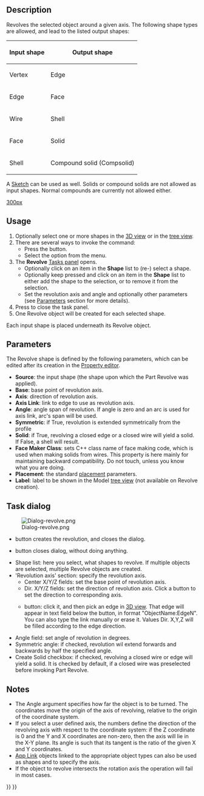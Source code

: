 <languages/>
<translate>

<!--T:9-->
{{Docnav
|[[Part_Extrude|Extrude]]
|[[Part_Mirror|Mirror]]
|[[Part_Workbench|Part]]
|IconL=Part_Extrude.svg
|IconR=Part_Mirror.svg
|IconC=Workbench_Part.svg
}}

<!--T:1-->
{{GuiCommand
|Name=Part Revolve
|MenuLocation=Part → Revolve
|Workbenches=[[Part_Workbench|Part]]
}}

==Description== <!--T:13-->

<!--T:2-->
Revolves the selected object around a given axis. The following shape types are allowed, and lead to the listed output shapes:

<!--T:3-->
{| class="wikitable"
|-
! Input shape
! Output shape
|-
| Vertex
| Edge
|-
| Edge
| Face
|-
| Wire
| Shell
|-
| Face
| Solid
|-
| Shell
| Compound solid (Compsolid)
|}

<!--T:4-->
A [[Sketcher_Workbench|Sketch]] can be used as well. Solids or compound solids are not allowed as input shapes. Normal compounds are currently not allowed either.

</translate>
[[image:Part_Revolve_example.png|300px]]
<translate>
<!--T:15-->
{{Caption|Example of revolution}}

==Usage== <!--T:16-->

<!--T:17-->
# Optionally select one or more shapes in the [[3D_view|3D view]] or in the [[Tree_view|tree view]].
# There are several ways to invoke the command:
#* Press the {{Button|[[Image:Part_Revolve.svg|16px]] [[Part_Revolve|Revolve...]]}} button.
#* Select the {{MenuCommand|Part → [[Image:Part_Revolve.svg|16px]] Revolve...}} option from the menu.
# The '''Revolve''' [[Task_panel|Tasks panel]] opens.
#* Optionally click on an item in the '''Shape''' list to (re-) select a shape.
#* Optionally keep {{KEY|Shift}} pressed and click on an item in the '''Shape''' list to either add the shape to the selection, or to remove it from the selection.
#* Set the revolution axis and angle and optionally other parameters (see [[#Parameters|Parameters]] section for more details).
# Press {{Button|OK}} to close the task panel.
# One Revolve object will be created for each selected shape.

<!--T:18-->
Each input shape is placed underneath its Revolve object.

== Parameters == <!--T:19-->

<!--T:20-->
The Revolve shape is defined by the following parameters, which can be edited after its creation in the [[Property_editor|Property editor]].  
* '''Source''': the input shape (the shape upon which the Part Revolve was applied).
* '''Base''': base point of revolution axis.
* '''Axis''': direction of revolution axis.
* '''Axis Link''': link to edge to use as revolution axis.
* '''Angle''': angle span of revolution. If angle is zero and an arc is used for axis link, arc's span will be used.
* '''Symmetric''': if True, revolution is extended symmetrically from the profile
* '''Solid''': if True, revolving a closed edge or a closed wire will yield a solid. If False, a shell will result.
* '''Face Maker Class''': sets C++ class name of face making code, which is used when making solids from wires. This property is here mainly for maintaining backward compatibility. Do not touch, unless you know what you are doing.
* '''Placement''': the standard [[Placement|placement]] parameters.
* '''Label''': label to be shown in the Model [[Tree_view|tree view]] (not available on Revolve creation).

== Task dialog == <!--T:21--> 

<!--T:5-->
[[Image:Dialog-revolve.png|thumb|right]]
* {{Button|OK}} button creates the revolution, and closes the dialog.
* {{Button|Cancel}} button closes dialog, without doing anything.
* Shape list: here you select, what shapes to revolve. If multiple objects are selected, multiple Revolve objects are created.
* 'Revolution axis' section: specify the revolution axis.
** Center X/Y/Z fields: set the base point of revolution axis.
** Dir. X/Y/Z fields: set the direction of revolution axis. Click a button to set the direction to corresponding axis.
** {{Button|Select reference}} button: click it, and then pick an edge in [[3D_view|3D view]]. That edge will appear in text field below the button, in format "ObjectName:EdgeN". You can also type the link manually or erase it. Values Dir. X,Y,Z will be filled according to the edge direction.
* Angle field: set angle of revolution in degrees.
* Symmetric angle: if checked, revolution wil extend forwards and backwards by half the specified angle.
* Create Solid checkbox: if checked, revolving a closed wire or edge will yield a solid. It is checked by default, if a closed wire was preselected before invoking Part Revolve.

==Notes== <!--T:14-->

<!--T:8-->
* The Angle argument specifies how far the object is to be turned. The coordinates move the origin of the axis of revolving, relative to the origin of the coordinate system.
* If you select a user defined axis, the numbers define the direction of the revolving axis with respect to the coordinate system: if the Z coordinate is 0 and the Y and X coordinates are non-zero, then the axis will lie in the X-Y plane. Its angle is such that its tangent is the ratio of the given X and Y coordinates.
* [[App_Link|App Link]] objects linked to the appropriate object types can also be used as shapes and to specify the axis. {{Version|0.20}}
* If the object to revolve intersects the rotation axis the operation will fail in most cases.


<!--T:10-->
{{Docnav
|[[Part_Extrude|Extrude]]
|[[Part_Mirror|Mirror]]
|[[Part_Workbench|Part]]
|IconL=Part_Extrude.svg
|IconR=Part_Mirror.svg
|IconC=Workbench_Part.svg
}}

</translate>
{{Part Tools navi{{#translation:}}}}
{{Userdocnavi{{#translation:}}}}